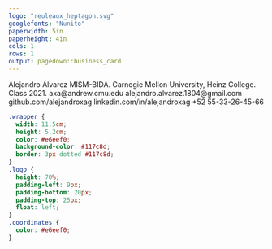 ```yaml
---
logo: "reuleaux_heptagon.svg"
googlefonts: "Nunito"
paperwidth: 5in
paperheight: 4in
cols: 1
rows: 1
output: pagedown::business_card
---
```


<!-- if you prefer you can create cards in markdown instead of YAML declaration -->

::: {.wrapper data-repeat="1"}
[Alejandro Álvarez]{slot="name"}
[MISM-BIDA. Carnegie Mellon University, Heinz College. Class 2021.]{slot="title"}
[axa@andrew.cmu.edu alejandro.alvarez.1804@gmail.com]{slot="email"}
[github.com/alejandroxag linkedin.com/in/alejandroxag]{slot="url"}
<!-- [linkedin.com/in/alejandroxag]{slot="address"} -->
[+52 55-33-26-45-66]{slot="phone"}
:::


<!-- if you prefer black text on white background, set eval=TRUE on the chunk below -->

```css
.wrapper {
  width: 11.5cm;
  height: 5.2cm;
  color: #e6eef0;
  background-color: #117c8d;
  border: 3px dotted #117c8d;
}
.logo {
  height: 70%;
  padding-left: 9px;
  padding-bottom: 20px;
  padding-top: 25px;
  float: left;
}
.coordinates {
  color: #e6eef0;
}
```
